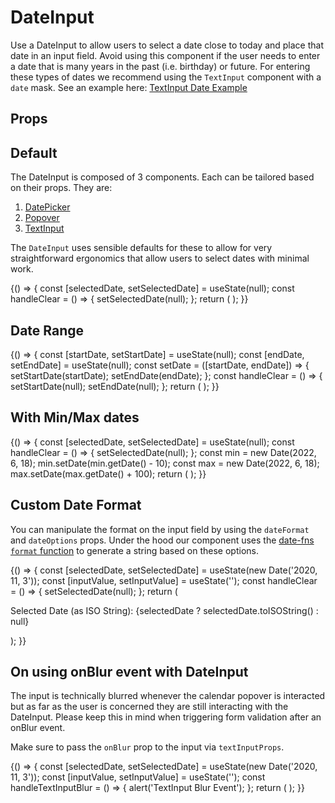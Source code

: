 
<Meta title="Components/DateInput/Overview" component={DateInput} />

# DateInput

Use a DateInput to allow users to select a date close to today and place that date in an input field.
Avoid using this component if the user needs to enter a date that is many years in the past (i.e. birthday) or future.
For entering these types of dates we recommend using the `TextInput` component with a `date` mask. See an example here:
[TextInput Date Example](?path=/docs/components-textinput-overview--with-date-mask)

<Canvas isExpanded>
  <DateInput
    textInputProps={{
      id: 'exampleDateInput',
      name: 'selectDate',
      label: 'Select a Date',
      placeholder: 'e.g. 11/02/2020',
    }}
  />
</Canvas>

## Props

<ArgsTable of={DateInput} />

## Default

The DateInput is composed of 3 components. Each can be tailored based on their props. They are:

1. [DatePicker](?path=/docs/components-datepicker-overview--basic-example)
2. [Popover](?path=/docs/components-popover-overview--demo)
3. [TextInput](?path=/docs/components-textinput-overview--default-story)

The `DateInput` uses sensible defaults for these to allow for very straightforward ergonomics that allow users to
select dates with minimal work.

<Canvas>
  <Story name="Basic Usage">
    {() => {
      const [selectedDate, setSelectedDate] = useState(null);
      const handleClear = () => {
        setSelectedDate(null);
      };
      return (
        <DateInput
          datePickerProps={{
            selected: selectedDate,
            onChange: setSelectedDate,
          }}
          textInputProps={{
            placeholder: 'e.g. 11/02/2020',
            onClear: handleClear,
            id: 'defaultDatePicker',
            name: 'selectDate',
            label: 'Select Date',
          }}
        />
      );
    }}
  </Story>
</Canvas>

## Date Range

<Canvas>
  <Story name="Date Range">
    {() => {
      const [startDate, setStartDate] = useState(null);
      const [endDate, setEndDate] = useState(null);
      const setDate = ([startDate, endDate]) => {
        setStartDate(startDate);
        setEndDate(endDate);
      };
      const handleClear = () => {
        setStartDate(null);
        setEndDate(null);
      };
      return (
        <DateInput
          datePickerProps={{
            onChange: setDate,
            selected: startDate,
            selectsRange: true,
            startDate,
            endDate,
          }}
          textInputProps={{
            onClear: handleClear,
            id: 'myDateRangePicker',
            name: 'myDateRangePicker',
            label: 'Select Date Range',
          }}
        />
      );
    }}
  </Story>
</Canvas>

## With Min/Max dates

<Canvas>
  <Story name="Min/Max Dates">
    {() => {
      const [selectedDate, setSelectedDate] = useState(null);
      const handleClear = () => {
        setSelectedDate(null);
      };
      const min = new Date(2022, 6, 18);
      min.setDate(min.getDate() - 10);
      const max = new Date(2022, 6, 18);
      max.setDate(max.getDate() + 100);
      return (
        <DateInput
          datePickerProps={{
            selected: selectedDate,
            maxDate: max,
            minDate: min,
            onChange: setSelectedDate,
          }}
          textInputProps={{
            placeholder: 'e.g. 11/02/2020',
            onClear: handleClear,
            id: 'defaultDatePicker',
            name: 'selectDate',
            label: 'Select Date',
          }}
        />
      );
    }}
  </Story>
</Canvas>


## Custom Date Format

You can manipulate the format on the input field by using the `dateFormat` and `dateOptions`
props. Under the hood our component uses the [date-fns `format` function](https://date-fns.org/v2.16.1/docs/format)
to generate a string based on these options.

<Canvas>
  <Story name="Custom Date Format">
    {() => {
      const [selectedDate, setSelectedDate] = useState(new Date('2020, 11, 3'));
      const [inputValue, setInputValue] = useState('');
      const handleClear = () => {
        setSelectedDate(null);
      };
      return (
        <Box gap="md">
          <DateInput
            dateFormat={'MMMM dd, yyyy'}
            datePickerProps={{
              selected: selectedDate,
              onChange: setSelectedDate,
            }}
            textInputProps={{
              onClear: handleClear,
              id: 'withCustomDateFormat',
              name: 'selectDate',
              label: 'Select Date',
            }}
          />
          <Box>
            <p>Selected Date (as ISO String): {selectedDate ? selectedDate.toISOString() : null}</p>
          </Box>
        </Box>
      );
    }}
  </Story>
</Canvas>

## On using onBlur event with DateInput

The input is technically blurred whenever the calendar popover is interacted but as far as the user
is concerned they are still interacting with the DateInput. Please keep this in mind when
triggering form validation after an onBlur event.

Make sure to pass the `onBlur` prop to the input via `textInputProps`.

<Canvas>
  <Story name="Input Blur Event">
    {() => {
      const [selectedDate, setSelectedDate] = useState(new Date('2020, 11, 3'));
      const [inputValue, setInputValue] = useState('');
      const handleTextInputBlur = () => {
        alert('TextInput Blur Event');
      };
      return (
        <Box gap="md">
          <DateInput
            dateFormat={'MMMM dd, yyyy'}
            datePickerProps={{
              selected: selectedDate,
              onChange: setSelectedDate,
            }}
            textInputProps={{
              id: 'withCustomDateFormat',
              name: 'selectDate',
              label: 'Select Date',
              onBlur: handleTextInputBlur,
            }}
          />
        </Box>
      );
    }}
  </Story>
</Canvas>
